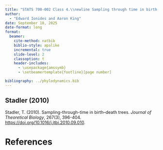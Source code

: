 ```yaml
---
title: "STATS 700-002 Class 4.\\newline Sampling through time in birth-death trees"
author:
  - "Edward Ionides and Aaron King"
date: September 18, 2025
date-format: long
format:
  beamer:
    cite-method: natbib
    biblio-style: apalike
    incremental: true
    slide-level: 2
    classoption: t
    header-includes:
      - \usepackage{amssymb}
      - \setbeamertemplate{footline}[page number]

bibliography: ../phylodynamics.bib
---
```


## Stadler (2010)

Stadler, T. (2010). Sampling-through-time in birth–death trees. _Journal of Theoretical Biology_, 267(3), 396-404. [https://doi.org/10.1016/j.jtbi.2010.09.010](https://doi.org/10.1016/j.jtbi.2010.09.010).


# References


